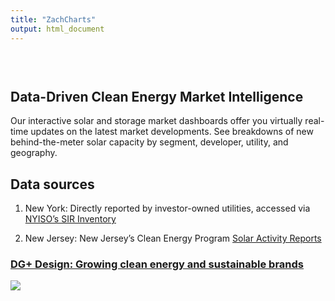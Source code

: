```yaml
---
title: "ZachCharts"
output: html_document
---
```


<style type="text/css">
.title {
  display: none;
}

#getting-started img {
  margin-right: 10px;
}

</style>

<div class="row" style="padding-top: 30px;">
<div class="col-sm-6">

# **Data-Driven Clean Energy Market Intelligence**

Our interactive solar and storage market dashboards offer you virtually real-time updates on the latest market developments. See breakdowns of new behind-the-meter solar capacity by segment, developer, utility, and geography.

## Data sources

1. New York: Directly reported by investor-owned utilities, accessed via [NYISO's SIR Inventory](https://www3.dps.ny.gov/W/PSCWeb.nsf/All/286D2C179E9A5A8385257FBF003F1F7E)

2. New Jersey: New Jersey's Clean Energy Program [Solar Activity Reports](https://njcleanenergy.com/renewable-energy/project-activity-reports/project-activity-reports)


</div>
<div class="col-sm-6">

### [DG+ Design: Growing clean energy and sustainable brands](https://www.dgplusdesign.com/)

<a href = "https://crumplab.github.io">
![](images/logo.png)
</a>
</div>
